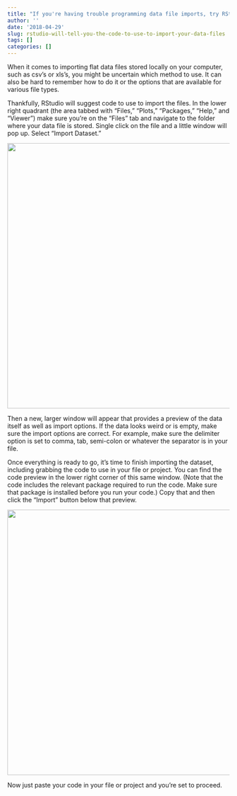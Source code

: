 ```yaml
---
title: "If you're having trouble programming data file imports, try RStudio's code preview"
author: ''
date: '2018-04-29'
slug: rstudio-will-tell-you-the-code-to-use-to-import-your-data-files
tags: []
categories: []
---
```

When it comes to importing flat data files stored locally on your computer, such as csv's or xls's, you might be uncertain which method to use. It can also be hard to remember how to do it or the options that are available for various file types.

Thankfully, RStudio will suggest code to use to import the files. In the lower right quadrant (the area tabbed with "Files," "Plots," "Packages," "Help," and "Viewer") make sure you're on the "Files" tab and navigate to the folder where your data file is stored. Single click on the file and a little window will pop up. Select "Import Dataset."


![](/post/2018-04-29-rstudio-will-tell-you-the-code-to-use-to-import-your-data-files_files/import-dataset.png){width=600px}

Then a new, larger window will appear that provides a preview of the data itself as well as import options. If the data looks weird or is empty, make sure the import options are correct. For example, make sure the delimiter option is set to comma, tab, semi-colon or whatever the separator is in your file.

Once everything is ready to go, it's time to finish importing the dataset, including grabbing the code to use in your file or project. You can find the code preview in the lower right corner of this same window. (Note that the code includes the relevant package required to run the code. Make sure that package is installed before you run your code.) Copy that and then click the "Import" button below that preview.

![](/post/2018-04-29-rstudio-will-tell-you-the-code-to-use-to-import-your-data-files_files/import-dashboard.png){width=600px}

Now just paste your code in your file or project and you're set to proceed.

